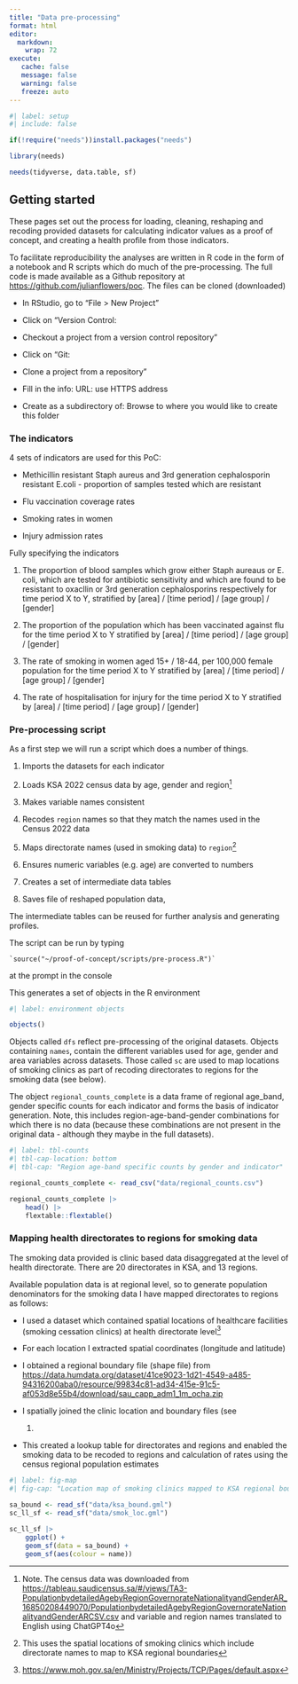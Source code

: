 ```yaml
---
title: "Data pre-processing"
format: html
editor: 
  markdown: 
    wrap: 72
execute:
   cache: false
   message: false
   warning: false
   freeze: auto
---
```


```r
#| label: setup
#| include: false

if(!require("needs"))install.packages("needs")

library(needs)

needs(tidyverse, data.table, sf)

```

## Getting started

These pages set out the process for loading, cleaning, reshaping and
recoding provided datasets for calculating indicator values as a proof
of concept, and creating a health profile from those indicators.

To facilitate reproducibility the analyses are written in R code in the
form of a notebook and R scripts which do much of the pre-processing.
The full code is made available as a Github repository at
<https://github.com/julianflowers/poc>. The files can be cloned
(downloaded)

-   In RStudio, go to “File > New Project”

-   Click on “Version Control:

-   Checkout a project from a version control repository”

-   Click on “Git:

-   Clone a project from a repository”

-   Fill in the info: URL: use HTTPS address

-   Create as a subdirectory of: Browse to where you would like to
    create this folder

### The indicators

4 sets of indicators are used for this PoC:

-   Methicillin resistant Staph aureus and 3rd generation cephalosporin
    resistant E.coli - proportion of samples tested which are resistant

-   Flu vaccination coverage rates

-   Smoking rates in women

-   Injury admission rates

Fully specifying the indicators

1.  The proportion of blood samples which grow either Staph aureaus
    or E. coli, which are tested for antibiotic sensitivity and which
    are found to be resistant to oxacllin or 3rd generation
    cephalosporins respectively for time period X to Y, stratified by
    \[area\] / \[time period\] / \[age group\] / \[gender\]

2.  The proportion of the population which has been vaccinated against
    flu for the time period X to Y stratified by \[area\] / \[time
    period\] / \[age group\] / \[gender\]

3.  The rate of smoking in women aged 15+ / 18-44, per 100,000 female
    population for the time period X to Y stratified by \[area\] /
    \[time period\] / \[age group\] / \[gender\]

4.  The rate of hospitalisation for injury for the time period X to Y
    stratified by \[area\] / \[time period\] / \[age group\] /
    \[gender\]

### Pre-processing script

As a first step we will run a script which does a number of things.

1.  Imports the datasets for each indicator

2.  Loads KSA 2022 census data by age, gender and
    region[^getting-started-1]

3.  Makes variable names consistent

4.  Recodes `region` names so that they match the names used in the
    Census 2022 data

5.  Maps directorate names (used in smoking data) to
    `region`[^getting-started-2]

6.  Ensures numeric variables (e.g. age) are converted to numbers

7.  Creates a set of intermediate data tables

8.  Saves file of reshaped population data,

[^getting-started-1]: Note. The census data was downloaded from
    <https://tableau.saudicensus.sa/#/views/TA3-PopulationbydetailedAgebyRegionGovernorateNationalityandGenderAR_16850208449070/PopulationbydetailedAgebyRegionGovernorateNationalityandGenderARCSV.csv>
    and variable and region names translated to English using ChatGPT4o

[^getting-started-2]: This uses the spatial locations of smoking clinics
    which include directorate names to map to KSA regional boundaries

The intermediate tables can be reused for further analysis and
generating profiles.

The script can be run by typing

```
`source("~/proof-of-concept/scripts/pre-process.R")`

```


at the prompt in the console

This generates a set of objects in the R environment

```r
#| label: environment objects

objects() 

```

Objects called `dfs` reflect pre-processing of the original datasets.
Objects containing `names`, contain the different variables used for
age, gender and area variables across datasets. Those called `sc` are
used to map locations of smoking clinics as part of recoding
directorates to regions for the smoking data (see below).

The object `regional_counts_complete` is a data frame of regional
age_band, gender specific counts for each indicator and forms the basis
of indicator generation. Note, this includes region-age-band-gender
combinations for which there is no data (because these combinations are
not present in the original data - although they maybe in the full
datasets).

```r
#| label: tbl-counts
#| tbl-cap-location: bottom
#| tbl-cap: "Region age-band specific counts by gender and indicator"

regional_counts_complete <- read_csv("data/regional_counts.csv")

regional_counts_complete |>
    head() |>
    flextable::flextable()

```

### Mapping health directorates to regions for smoking data

The smoking data provided is clinic based data disaggregated at the
level of health directorate. There are 20 directorates in KSA, and 13
regions.

Available population data is at regional level, so to generate
population denominators for the smoking data I have mapped directorates
to regions as follows:

-   I used a dataset which contained spatial locations of healthcare
    facilities (smoking cessation clinics) at health directorate
    level[^getting-started-3]

-   For each location I extracted spatial coordinates (longitude and
    latitude)

-   I obtained a regional boundary file (shape file) from
    <https://data.humdata.org/dataset/41ce9023-1d21-4549-a485-94316200aba0/resource/99834c81-ad34-415e-91c5-af053d8e55b4/download/sau_capp_adm1_1m_ocha.zip>

-   I spatially joined the clinic location and boundary files (see
    @fig-map)

-   This created a lookup table for directorates and regions and enabled
    the smoking data to be recoded to regions and calculation of rates
    using the census regional population estimates

[^getting-started-3]: [https://www.moh.gov.sa/en/Ministry/Projects/TCP/Pages/default.aspx](https://www.moh.gov.sa/en/Ministry/Projects/TCP/Pages/default.aspx")

```r
#| label: fig-map
#| fig-cap: "Location map of smoking clinics mapped to KSA regional boundaries"

sa_bound <- read_sf("data/ksa_bound.gml")
sc_ll_sf <- read_sf("data/smok_loc.gml")

sc_ll_sf |>
    ggplot() +
    geom_sf(data = sa_bound) +
    geom_sf(aes(colour = name)) 
```
